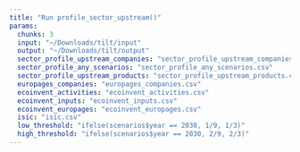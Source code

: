 ```yaml
---
title: "Run profile_sector_upstream()"
params:
  chunks: 3
  input: "~/Downloads/tilt/input"
  output: "~/Downloads/tilt/output"
  sector_profile_upstream_companies: "sector_profile_upstream_companies.csv"
  sector_profile_any_scenarios: "sector_profile_any_scenarios.csv"
  sector_profile_upstream_products: "sector_profile_upstream_products.csv"
  europages_companies: "europages_companies.csv"
  ecoinvent_activities: "ecoinvent_activities.csv"
  ecoinvent_inputs: "ecoinvent_inputs.csv"
  ecoinvent_europages: "ecoinvent_europages.csv"
  isic: "isic.csv"
  low_threshold: "ifelse(scenarios$year == 2030, 1/9, 1/3)"
  high_threshold: "ifelse(scenarios$year == 2030, 2/9, 2/3)"
---
```


